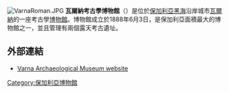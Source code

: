 {{coord|43|12|27|N|27|54|54|E|region:BG|display=title}}
[[Image:VarnaRoman.JPG|right]]
'''瓦爾納考古學博物館'''（{{lang-bg|Варненски археологически музей}}）是位於[[保加利亞|保加利亞]][[黑海|黑海]]沿岸城市[[瓦爾納|瓦爾納]]的一座考古學[[博物館|博物館]]。博物館成立於1888年6月3日，是保加利亞面積最大的博物館之一，並且管理有兩個露天考古遺址。
==外部連結==
* [http://www.archaeo.museumvarna.com/en/ Varna Archaeological Museum website] {{Wayback|url=http://www.archaeo.museumvarna.com/en/ |date=20170421014031 }} {{bg icon}} {{en icon}}
[[Category:保加利亞博物館|Category:保加利亞博物館]]